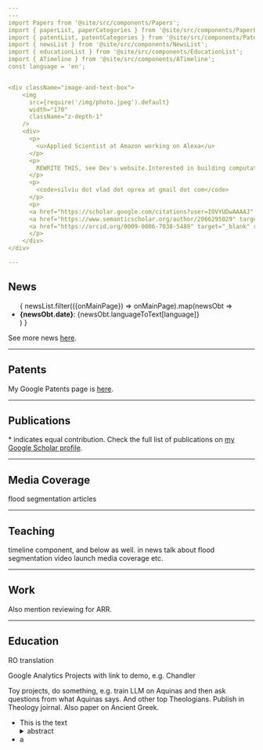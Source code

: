 ```yaml
---
---
import Papers from '@site/src/components/Papers';
import { paperList, paperCategories } from '@site/src/components/PaperList';
import { patentList, patentCategories } from '@site/src/components/PatentList';
import { newsList } from '@site/src/components/NewsList';
import { educationList } from '@site/src/components/EducationList';
import { ATimeline } from '@site/src/components/ATimeline';
const language = 'en';


<div className="image-and-text-box">
    <img
      src={require('/img/photo.jpeg').default}
      width="170"
      className="z-depth-1"
    />
    <div>
      <p>
        <u>Applied Scientist at Amazon working on Alexa</u>
      </p>
      <p>
        REWRITE THIS, see Dev's website.Interested in building computational agents that process natural language and react in a manner that brings value to our lives.
      </p>
      <p>
        <code>silviu dot vlad dot oprea at gmail dot com</code>
      </p>
      <p>
      <a href="https://scholar.google.com/citations?user=IOVYUDwAAAAJ" target="_blank" rel="noopener noreferrer" className="image-and-text-box-icon navbar__icon navbar__google_scholar"></a>
      <a href="https://www.semanticscholar.org/author/2066295029" target="_blank" rel="noopener noreferrer" className="image-and-text-box-icon navbar__icon navbar__semantic_scholar"></a>
      <a href="https://orcid.org/0009-0006-7038-5489" target="_blank" rel="noopener noreferrer" className="image-and-text-box-icon navbar__icon navbar__orcid"></a>
      </p>
    </div>
</div>

---
```


## News

<ul>
  {
    newsList.filter(({onMainPage}) => onMainPage).map(newsObt => <li>
      <b>{newsObt.date}</b>: {newsObt.languageToText[language]}
    </li>)
  }
</ul>

See more news [here](/news).

---

## Patents

<Papers language="en" paperList={patentList} paperCategories={patentCategories} />


My Google Patents page is [here](https://patents.google.com/?inventor=Silviu+Oprea&oq=inventor:(Silviu+Oprea)).

---

## Publications

<Papers language="en" paperList={paperList} paperCategories={paperCategories} />

\* indicates equal contribution. Check the full list of publications on [my Google Scholar profile](https://scholar.google.com/citations?user=IOVYUDwAAAAJ).

---

## Media Coverage

flood segmentation articles

---

## Teaching

timeline component, and below as well. in news talk about flood segmentation video launch media coverage etc.

---

## Work

Also mention reviewing for ARR.

---

## Education

<ATimeline itemList={educationList} />

RO translation

Google Analytics
Projects with link to demo, e.g. Chandler

Toy projects, do something, e.g. train LLM on Aquinas and then ask questions from what Aquinas says. And other top Theologians.
Publish in Theology joirnal.
Also paper on Ancient Greek.

<ul>
<li>
This is the text
<details><summary>abstract</summary>
<p>
this is the abstract
</p>
</details>
</li>
<li>
a
</li>
</ul>
